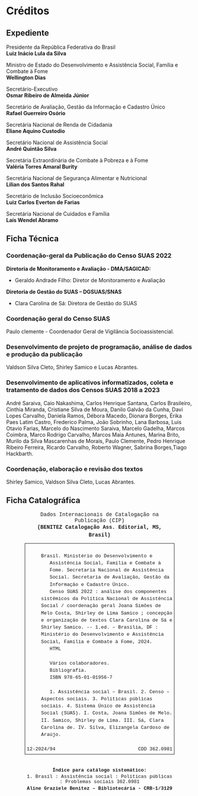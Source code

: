 # Créditos {.unnumbered}

## Expediente {.unnumbered}

Presidente da República Federativa do Brasil\
**Luiz Inácio Lula da Silva**

Ministro de Estado do Desenvolvimento e Assistência Social, Família e Combate à Fome\
**Wellington Dias**

Secretário-Executivo\
**Osmar Ribeiro de Almeida Júnior**

Secretário de Avaliação, Gestão da Informação e Cadastro Único\
**Rafael Guerreiro Osório**

Secretária Nacional de Renda de Cidadania\
**Eliane Aquino Custodio**

Secretário Nacional de Assistência Social\
**André Quintão Silva**

Secretária Extraordinária de Combate à Pobreza e à Fome\
**Valéria Torres Amaral Burity**

Secretária Nacional de Segurança Alimentar e Nutricional\
**Lilian dos Santos Rahal**

Secretário de Inclusão Socioeconômica\
**Luiz Carlos Everton de Farias**

Secretária Nacional de Cuidados e Família\
**Laís Wendel Abramo**

## Ficha Técnica {.unnumbered}

### Coordenação-geral da Publicação do Censo SUAS 2022 {.unnumbered}

**Diretoria de Monitoramento e Avaliação - DMA/SAGICAD:**

-   Geraldo Andrade Filho: Diretor de Monitoramento e Avaliação

**Diretoria de Gestão do SUAS -- DGSUAS/SNAS**

-   Clara Carolina de Sá: Diretora de Gestão do SUAS

### Coordenação geral do Censo SUAS {.unnumbered}

Paulo clemente - Coordenador Geral de Vigilância Socioassistencial.

### Desenvolvimento de projeto de programação, análise de dados e produção da publicação {.unnumbered}

Valdson Silva Cleto, Shirley Samico e Lucas Abrantes.

### Desenvolvimento de aplicativos informatizados, coleta e tratamento de dados dos Censos SUAS 2018 a 2023 {.unnumbered}

André Saraiva, Caio Nakashima, Carlos Henrique Santana, Carlos Brasileiro, Cinthia Miranda, Cristiane Silva de Moura, Danilo Galvão da Cunha, Davi Lopes Carvalho, Daniela Ramos, Débora Macedo, Dionara Borges, Érika Paes Latim Castro, Frederico Palma, João Sobrinho, Lana Barbosa, Luis Otavio Farias, Marcelo do Nascimento Saraiva, Marcelo Gadelha, Marcos Coimbra, Marco Rodrigo Carvalho, Marcos Maia Antunes, Marina Brito, Murilo da Silva Mascarenhas de Morais, Paulo Clemente, Pedro Henrique Ribeiro Ferreira, Ricardo Carvalho, Roberto Wagner, Sabrina Borges,Tiago Hackbarth.

### Coordenação, elaboração e revisão dos textos {.unnumbered}

Shirley Samico, Valdson Silva Cleto, Lucas Abrantes.

## Ficha Catalográfica {.unnumbered}

```{=html}
<html xmlns="http://www.w3.org/1999/xhtml" xmlns:epub="http://www.idpf.org/2007/ops">
<head>
    <link href="../Styles/idGeneratedStyles.css" rel="stylesheet" type="text/css"/>
    <link href="../Styles/estilo_geral.css" rel="stylesheet" type="text/css"/>
    
  <style>
        
p.ficha-centro {
  -webkit-hyphens: none !important; 
  adobe-hyphenate: none; 
  -moz-hyphens: none; 
  hyphens: none; 
    font-family:"Courier New", courier, monospace;
    font-size:1em;
    font-style:normal;
    font-variant:normal;
    font-weight:normal;
    line-height:1.15;
    margin-bottom:0;
    margin-left:0;
    margin-right:0;
    margin-top:0;
    orphans:1;
    page-break-after:auto;
    page-break-before:auto;
    text-align:center;
    text-decoration:none;
    text-indent:0;
    text-transform:none;
    widows:1;
}
        
p.ficha-centro-11 {
  -webkit-hyphens: none !important; 
  adobe-hyphenate: none; 
  -moz-hyphens: none; 
  hyphens: none; 
    font-family:"Courier New", courier, monospace;
    font-size:0.917em;
    font-style:normal;
    font-variant:normal;
    font-weight:normal;
    line-height:1.15;
    margin-bottom:0;
    margin-left:0;
    margin-right:0;
    margin-top:0;
    orphans:1;
    page-break-after:auto;
    page-break-before:auto;
    text-align:center;
    text-decoration:none;
    text-indent:0;
    text-transform:none;
    widows:1;
}

p.ficha-esq {
  -webkit-hyphens: none !important; 
  adobe-hyphenate: none; 
  -moz-hyphens: none; 
  hyphens: none; 
    font-family:"Courier New", courier, monospace;
    font-size:0.917em;
    font-style:normal;
    font-variant:normal;
    font-weight:normal;
    line-height:1.5;
    margin-bottom:0;
    margin-left:0;
    margin-right:0;
    margin-top:0;
    orphans:1;
    page-break-after:auto;
    page-break-before:auto;
    text-align:left;
    text-decoration:none;
    text-indent:0;
    text-transform:none;
    widows:1;
}
        
p.ficha-autor {
  -webkit-hyphens: none !important; 
  adobe-hyphenate: none; 
  -moz-hyphens: none; 
  hyphens: none; 
    font-family:"Courier New", courier, monospace;
    font-size:0.917em;
    font-style:normal;
    font-variant:normal;
    font-weight:normal;
    line-height:1.5;
    margin-bottom:0;
    margin-left:4.8em;
    margin-right:0;
    margin-top:0;
    orphans:1;
    page-break-after:auto;
    page-break-before:auto;
    text-align:left;
    text-decoration:none;
    text-indent:-1.8em;
    text-transform:none;
    widows:1;
}

p.ficha {
  -webkit-hyphens: none !important; 
  adobe-hyphenate: none; 
  -moz-hyphens: none; 
  hyphens: none; 
    font-family:"Courier New", courier, monospace;
    font-size:0.917em;
    font-style:normal;
    font-variant:normal;
    font-weight:normal;
    line-height:1.5;
    margin-bottom:0;
    margin-left:3em;
    margin-right:0;
    margin-top:0;
    orphans:1;
    page-break-after:auto;
    page-break-before:auto;
    text-align:left;
    text-decoration:none;
    text-indent:1.8em;
    text-transform:none;
    widows:1;
}

p.ficha-ca {
  -webkit-hyphens: none !important; 
  adobe-hyphenate: none; 
  -moz-hyphens: none; 
  hyphens: none; 
    font-family:"Courier New", courier, monospace;
    font-size:1em;
    font-style:normal;
    font-variant:normal;
    font-weight:bold;
    line-height:1.5;
    margin-bottom:0;
    margin-left:0;
    margin-right:0;
    margin-top:0;
    orphans:1;
    page-break-after:auto;
    page-break-before:auto;
    text-align:center;
    text-decoration:none;
    text-indent:0;
    text-transform:none;
    widows:1;
}

p.ficha-center-bold-11 {
  -webkit-hyphens: none !important; 
  adobe-hyphenate: none; 
  -moz-hyphens: none; 
  hyphens: none; 
    font-family:"Courier New", courier, monospace;
    font-size:0.917em;
    font-style:normal;
    font-variant:normal;
    font-weight:bold;
    line-height:1.5;
    margin-bottom:0;
    margin-left:0;
    margin-right:0;
    margin-top:0;
    orphans:1;
    page-break-after:auto;
    page-break-before:auto;
    text-align:center;
    text-decoration:none;
    text-indent:0;
    text-transform:none;
    widows:1;
}
        
div.ficha {
    border-width:1px;
    border-style:solid;
  padding:0.3em;
    margin:.8em auto 1em auto;
}
        
div.caixa-ficha {
  text-align:center;
}
        
div.grupo {
  display:inline-block;
  width:80%;
  margin:0 auto;
}
        
table.ficha, table.ficha tr, table.ficha td { 
  border:0;
}

div.tabela-ficha {
  text-align:center;
}

table.ficha {
  display:inline-table;
  margin:1em 0;
}
    
  </style>
    </head>

<body xmlns:xml="http://www.w3.org/XML/1998/namespace">
  <div class="caixa-ficha">
        <div id="_idContainer004" class="grupo">
            <p class="ficha-centro">Dados Internacionais de Catalogação na Publicação (CIP)</p>
            <p class="ficha-ca">(BENITEZ Catalogação Ass. Editorial, MS, Brasil)</p>
            
      <!-- #################### FICHA ###################### -->
      
            <div class="ficha" id="_idContainer003">
                <p class="ficha">   <br/></p>
                <p class="ficha-autor">Brasil. Ministério do Desenvolvimento e Assistência Social, Família e Combate à Fome. Secretaria Nacional de Assistência Social. Secretaria de Avaliação, Gestão da Informação e Cadastro Único.</p>
                <p class="ficha">   Censo SUAS 2022 : análise dos componentes sistêmicos da Política Nacional de Assistência Social / coordenação geral Joana Simões de Melo Costa, Shirley de Lima Samico ; concepção e organização de textos Clara Carolina de Sá e Shirley Samico. -- 1.ed. –  Brasília, DF : Ministério do Desenvolvimento e Assistência Social, Família e Combate à Fome, 2024. </p>
                <p class="ficha">   HTML<br/><br/></p>
                <p class="ficha">   Vários colaboradores.</p>
                <p class="ficha">   Bibliografia.</p>
                <p class="ficha">   ISBN 978-65-01-01956-7<br/><br/></p>
                <p class="ficha">   1. Assistência social – Brasil. 2. Censo – Aspectos sociais. 3. Políticas públicas sociais. 4. Sistema Único de Assistência Social (SUAS). I. Costa, Joana Simões de Melo. II. Samico, Shirley de Lima. III. Sá, Clara Carolina de. IV. Silva, Elizangela Cardoso de Araújo.<br/><br/></p>
                <p class="ficha-esq">
                  12-2024/94
                  <span style="float: right;">
                    CDD 362.0981
          </span>
                </p>
            </div>
        
      <!-- #################### ENDEREÇO ###################### -->
          <div id="_idContainer005 grupo">
                <p class="ficha">   <br/></p>
        <p class="ficha-center-bold-11">Índice para catálogo sistemático:</p>
              <p class="ficha-centro-11">1. Brasil : Assistência social : Políticas públicas : Problemas sociais   362.0981</p>
        <p class="ficha-center-bold-11">Aline Graziele Benitez – Bibliotecária - CRB-1/3129</p>
          </div>
        </div>
    </div>
</body>
```
